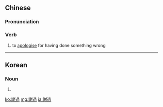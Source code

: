 {{also|谢过}}
==Chinese==
{{zh-forms|s=谢过}}

===Pronunciation===
{{zh-pron
|m=xièguò
|cat=v
}}

===Verb===
{{zh-verb}}

# {{lb|zh|obsolete}} to [[apologise]] for having done something wrong

----

==Korean==
{{ko-hanjatab}}

===Noun===
{{ko-noun|hj|hangeul=사과}}

# {{hanja form of|사과|[[apology]]}}

[[ko:謝過]]
[[mg:謝過]]
[[ja:謝過]]